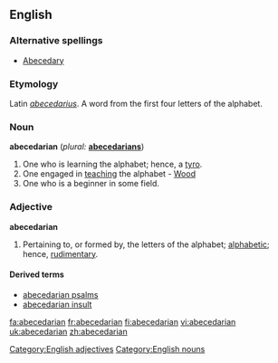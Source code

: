 {{wikisource1911Enc|Abecedarians}}
==English==

===Alternative spellings===
* [[Abecedary]]

===Etymology===
Latin ''[[abecedarius]]''. A word from the first four letters of the alphabet.

===Noun===
'''abecedarian'''  (''plural:'' '''[[abecedarians]]''')

# One who is learning the alphabet; hence, a [[tyro]].
# One engaged in [[teaching]] the alphabet - [[Wood]]
# One who is a beginner in some field.

===Adjective===
'''abecedarian'''

# Pertaining to, or formed by, the letters of the alphabet; [[alphabetic]]; hence, [[rudimentary]].

====Derived terms====
* [[abecedarian psalms]]
* [[abecedarian insult]]

[[Category:English adjectives]]
[[Category:English nouns]]

[[fa:abecedarian]]
[[fr:abecedarian]]
[[fi:abecedarian]]
[[vi:abecedarian]]
[[uk:abecedarian]]
[[zh:abecedarian]]